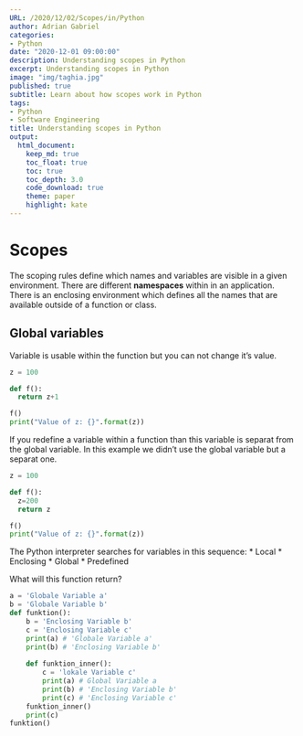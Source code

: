 ```yaml
---
URL: /2020/12/02/Scopes/in/Python
author: Adrian Gabriel
categories:
- Python
date: "2020-12-01 09:00:00"
description: Understanding scopes in Python
excerpt: Understanding scopes in Python
image: "img/taghia.jpg"
published: true
subtitle: Learn about how scopes work in Python
tags:
- Python
- Software Engineering
title: Understanding scopes in Python
output:
  html_document:
    keep_md: true
    toc_float: true
    toc: true
    toc_depth: 3.0
    code_download: true
    theme: paper
    highlight: kate
---
```


# Scopes
The scoping rules define which names and variables are visible in a
given environment. There are different **namespaces** within in an application.
There is an enclosing environment which defines all the names that are available
outside of a function or class.

## Global variables
Variable is usable within the function but you can not change it's value.
```python
z = 100

def f():
  return z+1

f()
print("Value of z: {}".format(z))
```
If you redefine a variable within a function than this variable is separat from
the global variable. In this example we didn't use the global variable but
a separat one.
```python
z = 100

def f():
  z=200
  return z

f()
print("Value of z: {}".format(z))
```

The Python interpreter searches for variables in this sequence:
* Local
* Enclosing
* Global
* Predefined

What will this function return?

```python
a = 'Globale Variable a'
b = 'Globale Variable b'
def funktion():
    b = 'Enclosing Variable b'
    c = 'Enclosing Variable c'
    print(a) # 'Globale Variable a'
    print(b) # 'Enclosing Variable b'
    
    def funktion_inner():
        c = 'lokale Variable c'
        print(a) # Global Variable a
        print(b) # 'Enclosing Variable b'
        print(c) # 'Enclosing Variable c'
    funktion_inner()
    print(c)
funktion()
```
